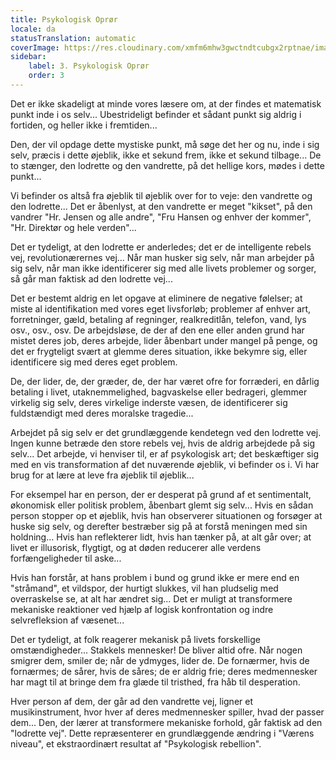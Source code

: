 ```yaml
---
title: Psykologisk Oprør
locale: da
statusTranslation: automatic
coverImage: https://res.cloudinary.com/xmfm6mhw3gwctndtcubgx2rptnae/image/upload/v1740468922/small_cover_tratado_de_psicologia_revolucionaria_a4c0dca4e0.webp
sidebar:
    label: 3. Psykologisk Oprør
    order: 3
---
```

Det er ikke skadeligt at minde vores læsere om, at der findes et matematisk punkt inde i os selv... Ubestrideligt befinder et sådant punkt sig aldrig i fortiden, og heller ikke i fremtiden...

Den, der vil opdage dette mystiske punkt, må søge det her og nu, inde i sig selv, præcis i dette øjeblik, ikke et sekund frem, ikke et sekund tilbage... De to stænger, den lodrette og den vandrette, på det hellige kors, mødes i dette punkt...

Vi befinder os altså fra øjeblik til øjeblik over for to veje: den vandrette og den lodrette... Det er åbenlyst, at den vandrette er meget "kikset", på den vandrer "Hr. Jensen og alle andre", "Fru Hansen og enhver der kommer", "Hr. Direktør og hele verden"...

Det er tydeligt, at den lodrette er anderledes; det er de intelligente rebels vej, revolutionærernes vej... Når man husker sig selv, når man arbejder på sig selv, når man ikke identificerer sig med alle livets problemer og sorger, så går man faktisk ad den lodrette vej...

Det er bestemt aldrig en let opgave at eliminere de negative følelser; at miste al identifikation med vores eget livsforløb; problemer af enhver art, forretninger, gæld, betaling af regninger, realkreditlån, telefon, vand, lys osv., osv., osv. De arbejdsløse, de der af den ene eller anden grund har mistet deres job, deres arbejde, lider åbenbart under mangel på penge, og det er frygteligt svært at glemme deres situation, ikke bekymre sig, eller identificere sig med deres eget problem.

De, der lider, de, der græder, de, der har været ofre for forræderi, en dårlig betaling i livet, utaknemmelighed, bagvaskelse eller bedrageri, glemmer virkelig sig selv, deres virkelige inderste væsen, de identificerer sig fuldstændigt med deres moralske tragedie...

Arbejdet på sig selv er det grundlæggende kendetegn ved den lodrette vej. Ingen kunne betræde den store rebels vej, hvis de aldrig arbejdede på sig selv... Det arbejde, vi henviser til, er af psykologisk art; det beskæftiger sig med en vis transformation af det nuværende øjeblik, vi befinder os i. Vi har brug for at lære at leve fra øjeblik til øjeblik...

For eksempel har en person, der er desperat på grund af et sentimentalt, økonomisk eller politisk problem, åbenbart glemt sig selv... Hvis en sådan person stopper op et øjeblik, hvis han observerer situationen og forsøger at huske sig selv, og derefter bestræber sig på at forstå meningen med sin holdning... Hvis han reflekterer lidt, hvis han tænker på, at alt går over; at livet er illusorisk, flygtigt, og at døden reducerer alle verdens forfængeligheder til aske...

Hvis han forstår, at hans problem i bund og grund ikke er mere end en "stråmand", et vildspor, der hurtigt slukkes, vil han pludselig med overraskelse se, at alt har ændret sig... Det er muligt at transformere mekaniske reaktioner ved hjælp af logisk konfrontation og indre selvrefleksion af væsenet...

Det er tydeligt, at folk reagerer mekanisk på livets forskellige omstændigheder... Stakkels mennesker! De bliver altid ofre. Når nogen smigrer dem, smiler de; når de ydmyges, lider de. De fornærmer, hvis de fornærmes; de sårer, hvis de såres; de er aldrig frie; deres medmennesker har magt til at bringe dem fra glæde til tristhed, fra håb til desperation.

Hver person af dem, der går ad den vandrette vej, ligner et musikinstrument, hvor hver af deres medmennesker spiller, hvad der passer dem... Den, der lærer at transformere mekaniske forhold, går faktisk ad den "lodrette vej". Dette repræsenterer en grundlæggende ændring i "Værens niveau", et ekstraordinært resultat af "Psykologisk rebellion".

